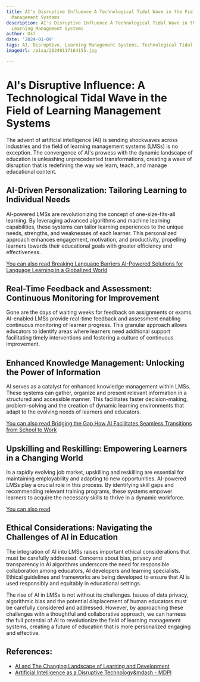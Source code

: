 ```yaml
---
title: AI's Disruptive Influence A Technological Tidal Wave in the Field of Learning
  Management Systems
description: AI's Disruptive Influence A Technological Tidal Wave in the Field of
  Learning Management Systems
author: Usf
date: '2024-01-09'
tags: AI, Disruptive, Learning Management Systems, Technological Tidal Wave
imageUrl: /pixa/20240117164155.jpg

---
```

# AI's Disruptive Influence: A Technological Tidal Wave in the Field of Learning Management Systems

The advent of artificial intelligence (AI) is sending  shockwaves across industries and the  field  of learning management systems (LMSs) is no exception. The convergence of AI's prowess with the dynamic landscape of education is  unleashing unprecedented  transformations, creating a wave of disruption that is redefining the way we learn, teach, and  manage educational content.

## AI-Driven Personalization: Tailoring Learning to Individual Needs

AI-powered LMSs are revolutionizing the concept of one-size-fits-all learning. By leveraging  advanced algorithms and machine learning capabilities, these  systems can tailor learning experiences to the unique needs, strengths, and weaknesses of each  learner. This personalized  approach enhances engagement, motivation, and productivity, propelling  learners towards their educational goals with greater efficiency  and effectiveness.

[You can also read  Breaking Language Barriers AI-Powered Solutions for Language Learning in a Globalized World](Breaking%20Language%20Barriers%20AI-Powered%20Solutions%20for%20Language%20Learning%20in%20a%20Globalized%20World)


## Real-Time Feedback and Assessment: Continuous Monitoring for Improvement

Gone are the days of  waiting weeks  for feedback on assignments or exams. AI-enabled LMSs provide real-time feedback  and assessment enabling continuous monitoring  of learner progress. This  granular approach allows educators to identify areas where learners need additional  support facilitating timely  interventions and fostering a  culture of continuous improvement.

## Enhanced Knowledge Management: Unlocking the Power of Information

AI serves as a catalyst for enhanced knowledge  management within LMSs. These systems can gather, organize and present relevant information in a structured and accessible manner. This facilitates faster decision-making, problem-solving and the creation of dynamic learning environments that adapt to the evolving needs of learners and educators.

[You can also read Bridging the Gap How AI Facilitates Seamless Transitions  from School  to Work](Bridging%20the%20Gap%20How%20AI%20Facilitates%20Seamless%20Transitions%20from%20School%20to%20Work)


## Upskilling  and Reskilling: Empowering Learners in a Changing World

In a rapidly evolving job market, upskilling and reskilling  are essential for maintaining employability and adapting to new opportunities. AI-powered LMSs play  a  crucial role in this process. By identifying  skill gaps and recommending relevant training  programs,  these systems empower learners to  acquire  the necessary skills to thrive in a dynamic workforce.

[You can also read ]()


## Ethical Considerations: Navigating the Challenges of  AI in Education

The integration of AI into LMSs raises important ethical considerations that must be carefully addressed. Concerns about bias, privacy  and transparency in AI algorithms underscore the need for responsible  collaboration among educators, AI  developers and learning specialists. Ethical  guidelines and frameworks are being developed to ensure that AI is used responsibly and equitably in educational settings.

The rise of AI in LMSs is not without its challenges. Issues of data privacy,  algorithmic bias and the potential displacement of human educators must  be carefully considered and addressed. However, by approaching these  challenges  with a thoughtful and collaborative approach, we can harness the full potential of  AI to revolutionize the field  of learning management systems, creating  a future of education that  is more personalized engaging and effective.

## References:
- [AI and The Changing Landscape of Learning and Development](https://www.westmidlands.sandler.com/blog_article/show/37784)
- [Artificial Intelligence as a Disruptive Technology&mdash - MDPI](https://www.mdpi.com/2079-9292/12/5/1102)
